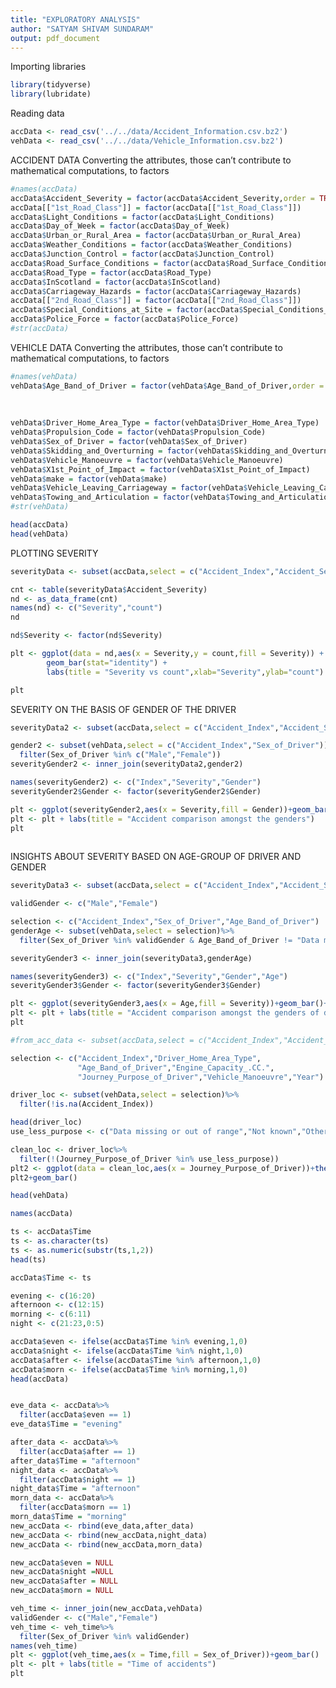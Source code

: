 ```yaml
---
title: "EXPLORATORY ANALYSIS"
author: "SATYAM SHIVAM SUNDARAM"
output: pdf_document
---
```


Importing libraries
```r
library(tidyverse)
library(lubridate)
```


Reading data

```r
accData <- read_csv('../../data/Accident_Information.csv.bz2')
vehData <- read_csv('../../data/Vehicle_Information.csv.bz2')

```


ACCIDENT DATA
Converting the attributes, those can't contribute to mathematical computations, to factors

```r
#names(accData)
accData$Accident_Severity = factor(accData$Accident_Severity,order = TRUE,levels = c("Slight","Serious","Fatal"))
accData[["1st_Road_Class"]] = factor(accData[["1st_Road_Class"]])
accData$Light_Conditions = factor(accData$Light_Conditions)
accData$Day_of_Week = factor(accData$Day_of_Week)
accData$Urban_or_Rural_Area = factor(accData$Urban_or_Rural_Area)
accData$Weather_Conditions = factor(accData$Weather_Conditions)
accData$Junction_Control = factor(accData$Junction_Control)
accData$Road_Surface_Conditions = factor(accData$Road_Surface_Conditions)
accData$Road_Type = factor(accData$Road_Type)
accData$InScotland = factor(accData$InScotland)
accData$Carriageway_Hazards = factor(accData$Carriageway_Hazards)
accData[["2nd_Road_Class"]] = factor(accData[["2nd_Road_Class"]])
accData$Special_Conditions_at_Site = factor(accData$Special_Conditions_at_Site)
accData$Police_Force = factor(accData$Police_Force)
#str(accData)
```


VEHICLE DATA
Converting the attributes, those can't contribute to mathematical computations, to factors

```r
#names(vehData)
vehData$Age_Band_of_Driver = factor(vehData$Age_Band_of_Driver,order = "TRUE", levels = c( "Data missing or out of range",
                                                                                           "0 - 5", "6 - 10", "11 - 15", "16 - 20",
                                                                                           "21 - 25", "26 - 35", "36 - 45", 
                                                                                           "46 - 55","56 - 65", "66 - 75", "Over 75"))
vehData$Driver_Home_Area_Type = factor(vehData$Driver_Home_Area_Type)
vehData$Propulsion_Code = factor(vehData$Propulsion_Code)
vehData$Sex_of_Driver = factor(vehData$Sex_of_Driver)
vehData$Skidding_and_Overturning = factor(vehData$Skidding_and_Overturning)
vehData$Vehicle_Manoeuvre = factor(vehData$Vehicle_Manoeuvre)
vehData$X1st_Point_of_Impact = factor(vehData$X1st_Point_of_Impact)
vehData$make = factor(vehData$make)
vehData$Vehicle_Leaving_Carriageway = factor(vehData$Vehicle_Leaving_Carriageway)
vehData$Towing_and_Articulation = factor(vehData$Towing_and_Articulation)
#str(vehData)

```



```r

head(accData)
head(vehData)

```

PLOTTING SEVERITY

```r

severityData <- subset(accData,select = c("Accident_Index","Accident_Severity"))

cnt <- table(severityData$Accident_Severity)
nd <- as_data_frame(cnt)
names(nd) <- c("Severity","count")
nd

nd$Severity <- factor(nd$Severity)

plt <- ggplot(data = nd,aes(x = Severity,y = count,fill = Severity)) +
        geom_bar(stat="identity") +
        labs(title = "Severity vs count",xlab="Severity",ylab="count")

plt

```





SEVERITY ON THE BASIS OF GENDER OF THE DRIVER

```r
severityData2 <- subset(accData,select = c("Accident_Index","Accident_Severity"))

gender2 <- subset(vehData,select = c("Accident_Index","Sex_of_Driver"))%>%
  filter(Sex_of_Driver %in% c("Male","Female"))
severityGender2 <- inner_join(severityData2,gender2)

names(severityGender2) <- c("Index","Severity","Gender")
severityGender2$Gender <- factor(severityGender2$Gender)

plt <- ggplot(severityGender2,aes(x = Severity,fill = Gender))+geom_bar()
plt <- plt + labs(title = "Accident comparison amongst the genders")
plt
  

```







INSIGHTS ABOUT SEVERITY BASED ON AGE-GROUP OF DRIVER AND GENDER

```r
severityData3 <- subset(accData,select = c("Accident_Index","Accident_Severity"))

validGender <- c("Male","Female")

selection <- c("Accident_Index","Sex_of_Driver","Age_Band_of_Driver")
genderAge <- subset(vehData,select = selection)%>%
  filter(Sex_of_Driver %in% validGender & Age_Band_of_Driver != "Data missing or out of range")

severityGender3 <- inner_join(severityData3,genderAge)

names(severityGender3) <- c("Index","Severity","Gender","Age")
severityGender3$Gender <- factor(severityGender3$Gender)

plt <- ggplot(severityGender3,aes(x = Age,fill = Severity))+geom_bar()+facet_wrap(~Gender)
plt <- plt + labs(title = "Accident comparison amongst the genders of different age groups")
plt


```





```r

#from_acc_data <- subset(accData,select = c("Accident_Index","Accident_Severity","Gender"))%>%

selection <- c("Accident_Index","Driver_Home_Area_Type",
               "Age_Band_of_Driver","Engine_Capacity_.CC.",
               "Journey_Purpose_of_Driver","Vehicle_Manoeuvre","Year")

driver_loc <- subset(vehData,select = selection)%>%
  filter(!is.na(Accident_Index))

head(driver_loc)
use_less_purpose <- c("Data missing or out of range","Not known","Other/Not known (2005-10)")

clean_loc <- driver_loc%>%
  filter(!(Journey_Purpose_of_Driver %in% use_less_purpose))
plt2 <- ggplot(data = clean_loc,aes(x = Journey_Purpose_of_Driver))+theme_classic()
plt2+geom_bar()

```

```r
head(vehData)
```

```r
names(accData)
```
```r
ts <- accData$Time
ts <- as.character(ts)
ts <- as.numeric(substr(ts,1,2))
head(ts)

accData$Time <- ts

evening <- c(16:20)
afternoon <- c(12:15)
morning <- c(6:11)
night <- c(21:23,0:5)

accData$even <- ifelse(accData$Time %in% evening,1,0)
accData$night <- ifelse(accData$Time %in% night,1,0)
accData$after <- ifelse(accData$Time %in% afternoon,1,0)
accData$morn <- ifelse(accData$Time %in% morning,1,0)
head(accData)



```


```r

eve_data <- accData%>%
  filter(accData$even == 1)
eve_data$Time = "evening"

after_data <- accData%>%
  filter(accData$after == 1)
after_data$Time = "afternoon"
night_data <- accData%>%
  filter(accData$night == 1)
night_data$Time = "afternoon"
morn_data <- accData%>%
  filter(accData$morn == 1)
morn_data$Time = "morning"
new_accData <- rbind(eve_data,after_data)
new_accData <- rbind(new_accData,night_data)
new_accData <- rbind(new_accData,morn_data)

new_accData$even = NULL
new_accData$night =NULL
new_accData$after = NULL
new_accData$morn = NULL
```

```r

veh_time <- inner_join(new_accData,vehData)
validGender <- c("Male","Female")
veh_time <- veh_time%>%
  filter(Sex_of_Driver %in% validGender)
names(veh_time)
plt <- ggplot(veh_time,aes(x = Time,fill = Sex_of_Driver))+geom_bar()
plt <- plt + labs(title = "Time of accidents")
plt


```

```r




```

```r

```

